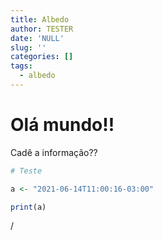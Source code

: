 ```yaml
---
title: Albedo
author: TESTER
date: 'NULL'
slug: ''
categories: []
tags:
  - albedo
---
```


# Olá mundo!!

Cadê a informação??

```r
# Teste

a <- "2021-06-14T11:00:16-03:00"

print(a)

```

/
